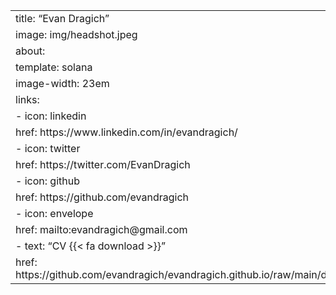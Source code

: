---
title: "Evan Dragich"
image: img/headshot.jpeg
about: 
  template: solana
  image-width: 23em
  links:
    - icon: linkedin
      href: https://www.linkedin.com/in/evandragich/
    - icon: twitter
      href: https://twitter.com/EvanDragich
    - icon: github
      href: https://github.com/evandragich
    - icon: envelope
      href: mailto:evandragich@gmail.com
    - text: "CV {{< fa download >}}"
      href: https://github.com/evandragich/evandragich.github.io/raw/main/docs/cv/CV.pdf
---